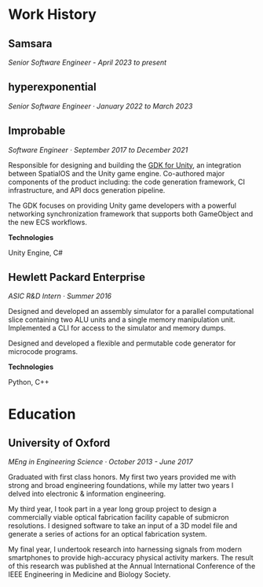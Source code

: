 # Work History

## Samsara

_Senior Software Engineer - April 2023 to present_

## hyperexponential

_Senior Software Engineer · January 2022 to March 2023_

## Improbable

_Software Engineer · September 2017 to December 2021_

Responsible for designing and building the [GDK for Unity](https://github.com/spatialos/gdk-for-unity), an integration between SpatialOS and the Unity game engine. Co-authored major components of the product including: the code generation framework, CI infrastructure, and API docs generation pipeline.

The GDK focuses on providing Unity game developers with a powerful networking synchronization framework that supports both GameObject and the new ECS workflows.

**Technologies**

Unity Engine, C#

## Hewlett Packard Enterprise

_ASIC R&D Intern · Summer 2016_

Designed and developed an assembly simulator for a parallel computational slice containing two ALU units and a single memory manipulation unit. Implemented a CLI for access to the simulator and memory dumps.

Designed and developed a flexible and permutable code generator for microcode programs.

**Technologies**

Python, C++

# Education

## University of Oxford

_MEng in Engineering Science · October 2013 - June 2017_

Graduated with first class honors. My first two years provided me with strong and broad engineering foundations, while my latter two years I delved into electronic & information engineering.

My third year, I took part in a year long group project to design a commercially viable optical fabrication facility capable of submicron resolutions. I designed software to take an input of a 3D model file and generate a series of actions for an optical fabrication system.

My final year, I undertook research into harnessing signals from modern smartphones to provide high-accuracy physical activity markers. The result of this research was published at the Annual International Conference of the IEEE Engineering in Medicine and Biology Society.
